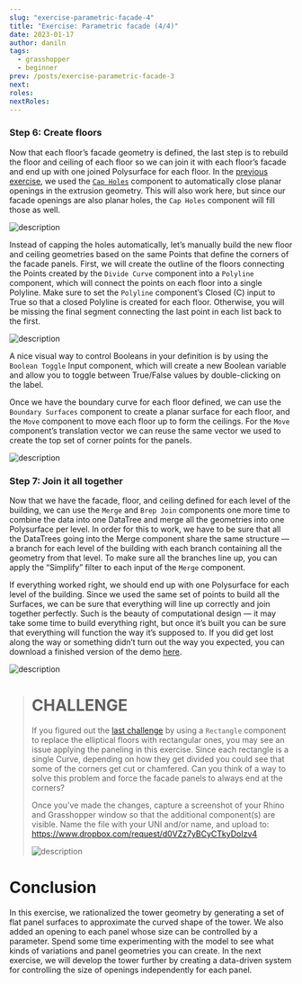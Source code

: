 ```yaml
---
slug: "exercise-parametric-facade-4"
title: "Exercise: Parametric facade (4/4)"
date: 2023-01-17
author: daniln
tags:
  - grasshopper
  - beginner
prev: /posts/exercise-parametric-facade-3
next: 
roles:
nextRoles:
---
```


### Step 6: Create floors

Now that each floor’s facade geometry is defined, the last step is to rebuild the floor and ceiling of each floor so we can join it with each floor’s facade and end up with one joined Polysurface for each floor. In the [previous exercise](https://medium.com/intro-to-grasshopper/exercise-parametric-tower-part-1-bdbad26bc6ca), we used the [`Cap Holes`](https://medium.com/p/bdbad26bc6ca/#a9fb) component to automatically close planar openings in the extrusion geometry. This will also work here, but since our facade openings are also planar holes, the `Cap Holes` component will fill those as well.

![description](/images/4-6-25.png#img-left)

Instead of capping the holes automatically, let’s manually build the new floor and ceiling geometries based on the same Points that define the corners of the facade panels. First, we will create the outline of the floors connecting the Points created by the `Divide Curve` component into a `Polyline` component, which will connect the points on each floor into a single Polyline. Make sure to set the `Polyline` component’s Closed (C) input to True so that a closed Polyline is created for each floor. Otherwise, you will be missing the final segment connecting the last point in each list back to the first.

![description](/images/4-6-26.png#img-left)

A nice visual way to control Booleans in your definition is by using the `Boolean Toggle` Input component, which will create a new Boolean variable and allow you to toggle between True/False values by double-clicking on the label.

Once we have the boundary curve for each floor defined, we can use the `Boundary Surfaces` component to create a planar surface for each floor, and the `Move` component to move each floor up to form the ceilings. For the `Move` component’s translation vector we can reuse the same vector we used to create the top set of corner points for the panels.

![description](/images/4-6-27.png)

### Step 7: Join it all together

Now that we have the facade, floor, and ceiling defined for each level of the building, we can use the `Merge` and `Brep Join` components one more time to combine the data into one DataTree and merge all the geometries into one Polysurface per level. In order for this to work, we have to be sure that all the DataTrees going into the Merge component share the same structure — a branch for each level of the building with each branch containing all the geometry from that level. To make sure all the branches line up, you can apply the “Simplify” filter to each input of the `Merge` component.

If everything worked right, we should end up with one Polysurface for each level of the building. Since we used the same set of points to build all the Surfaces, we can be sure that everything will line up correctly and join together perfectly. Such is the beauty of computational design — it may take some time to build everything right, but once it’s built you can be sure that everything will function the way it’s supposed to. If you did get lost along the way or something didn’t turn out the way you expected, you can download a finished version of the demo [here](https://www.dropbox.com/s/3il58f39zml3tji/intro-to-gh_tower_2.gh?dl=1).

![description](/images/4-6-28.png)

># CHALLENGE
>
>If you figured out the [last challenge](https://medium.com/p/bdbad26bc6ca#b260) by using a `Rectangle` component to replace the elliptical floors with rectangular ones, you may see an issue applying the paneling in this exercise. Since each rectangle is a single Curve, depending on how they get divided you could see that some of the corners get cut or chamfered. Can you think of a way to solve this problem and force the facade panels to always end at the corners?
> 
> Once you’ve made the changes, capture a screenshot of your Rhino and Grasshopper window so that the additional component(s) are visible. Name the file with your UNI and/or name, and upload to: https://www.dropbox.com/request/d0VZz7yBCyCTkyDoIzv4
>
>![description](/images/4-6-29.png)

# Conclusion

In this exercise, we rationalized the tower geometry by generating a set of flat panel surfaces to approximate the curved shape of the tower. We also added an opening to each panel whose size can be controlled by a parameter. Spend some time experimenting with the model to see what kinds of variations and panel geometries you can create. In the next exercise, we will develop the tower further by creating a data-driven system for controlling the size of openings independently for each panel.